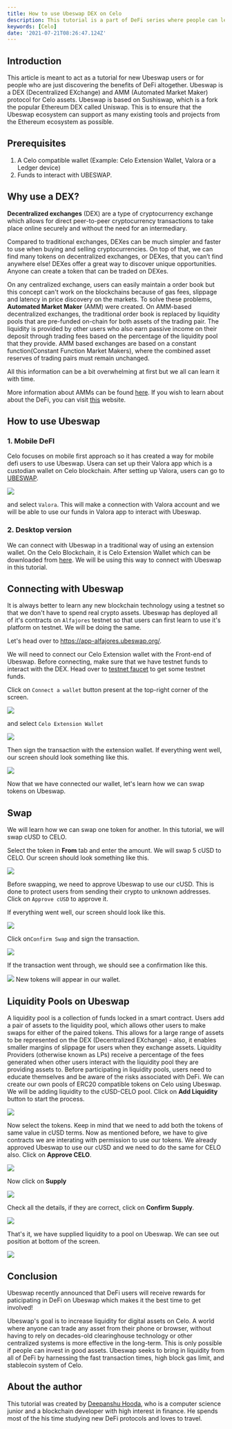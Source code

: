 ```yaml
---
title: How to use Ubeswap DEX on Celo
description: This tutorial is a part of DeFi series where people can learn how to participate in DeFi on the Celo Blockchain.
keywords: [Celo]
date: '2021-07-21T08:26:47.124Z'
---
```


## Introduction

This article is meant to act as a tutorial for new Ubeswap users or for people who are just discovering the benefits of DeFi altogether. Ubeswap is a DEX (Decentralized EXchange) and AMM (Automated Market Maker) protocol for Celo assets. Ubeswap is based on Sushiswap, which is a fork the popular Ethereum DEX called Uniswap. This is to ensure that the Ubeswap ecosystem can support as many existing tools and projects from the Ethereum ecosystem as possible.

## Prerequisites

1.  A Celo compatible wallet (Example: Celo Extension Wallet, Valora or a Ledger device)
2.  Funds to interact with UBESWAP.

## Why use a DEX?

**Decentralized exchanges** (DEX) are a type of cryptocurrency exchange which allows for direct peer-to-peer cryptocurrency transactions to take place online securely and without the need for an intermediary.

Compared to traditional exchanges, DEXes can be much simpler and faster to use when buying and selling cryptocurrencies. On top of that, we can find many tokens on decentralized exchanges, or DEXes, that you can’t find anywhere else! DEXes offer a great way to discover unique opportunities. Anyone can create a token that can be traded on DEXes.

On any centralized exchange, users can easily maintain a order book but this concept can't work on the blockchains because of gas fees, slippage and latency in price discovery on the markets. To solve these problems, **Automated Market Maker** (AMM) were created. On AMM-based decentralized exchanges, the traditional order book is replaced by liquidity pools that are pre-funded on-chain for both assets of the trading pair. The liquidity is provided by other users who also earn passive income on their deposit through trading fees based on the percentage of the liquidity pool that they provide. AMM based exchanges are based on a constant function(Constant Function Market Makers), where the combined asset reserves of trading pairs must remain unchanged.

All this information can be a bit overwhelming at first but we all can learn it with time.

More information about AMMs can be found [here](https://blog.chain.link/challenges-in-defi-how-to-bring-more-capital-and-less-risk-to-automated-market-maker-dexs/). If you wish to learn about about the DeFi, you can visit [this](https://academy.ivanontech.com/blog/defi-encyclopedia-the-ultimate-list-of-decentralized-finance-terms) website.

## How to use Ubeswap

### 1. Mobile DeFI

Celo focuses on mobile first approach so it has created a way for mobile defi users to use Ubeswap. Usera can set up their Valora app which is a custodian wallet on Celo blockchain. After setting up Valora, users can go to [UBESWAP](https://app.ubeswap.org/).

![](./assets/celo-ubeswap-tutorial-image-1.png)

and select `Valora`. This will make a connection with Valora account and we will be able to use our funds in Valora app to interact with Ubeswap.

### 2. Desktop version

We can connect with Ubeswap in a traditional way of using an extension wallet. On the Celo Blockchain, it is Celo Extension Wallet which can be downloaded from [here](https://chrome.google.com/webstore/detail/celoextensionwallet/kkilomkmpmkbdnfelcpgckmpcaemjcdh?hl=en). We will be using this way to connect with Ubeswap in this tutorial.

## Connecting with Ubeswap

It is always better to learn any new blockchain technology using a testnet so that we don't have to spend real crypto assets. Ubeswap has deployed all of it's contracts on `Alfajores` testnet so that users can first learn to use it's platform on testnet. We will be doing the same.

Let's head over to <https://app-alfajores.ubeswap.org/>.

We will need to connect our Celo Extension wallet with the Front-end of Ubeswap. Before connecting, make sure that we have testnet funds to interact with the DEX. Head over to [testnet faucet](https://celo.org/developers/faucet) to get some testnet funds.

Click on `Connect a wallet` button present at the top-right corner of the screen.

![](./assets/celo-ubeswap-tutorial-image-2.png)

and select `Celo Extension Wallet`

![](./assets/celo-ubeswap-tutorial-image-3.png)

Then sign the transaction with the extension wallet. If everything went well, our screen should look something like this.

![](./assets/celo-ubeswap-tutorial-image-4.png)

Now that we have connected our wallet, let's learn how we can swap tokens on Ubeswap.

## Swap

We will learn how we can swap one token for another. In this tutorial, we will swap cUSD to CELO.

Select the token in **From** tab and enter the amount. We will swap 5 cUSD to CELO. Our screen should look something like this.

![](./assets/celo-ubeswap-tutorial-image-5.png)

Before swapping, we need to approve Ubeswap to use our cUSD. This is done to protect users from sending their crypto to unknown addresses. Click on `Approve cUSD` to approve it.

If everything went well, our screen should look like this.

![](./assets/celo-ubeswap-tutorial-image-6.png)

Click on`Confirm Swap` and sign the transaction.

![](./assets/celo-ubeswap-tutorial-image-7.png)

If the transaction went through, we should see a confirmation like this.

![](./assets/celo-ubeswap-tutorial-image-8.png) New tokens will appear in our wallet.

## Liquidity Pools on Ubeswap

A liquidity pool is a collection of funds locked in a smart contract. Users add a pair of assets to the liquidity pool, which allows other users to make swaps for either of the paired tokens. This allows for a large range of assets to be represented on the DEX (Decentralized EXchange) - also, it enables smaller margins of slippage for users when they exchange assets. Liquidity Providers (otherwise known as LPs) receive a percentage of the fees generated when other users interact with the liquidity pool they are providing assets to. Before participating in liquidity pools, users need to educate themselves and be aware of the risks associated with DeFi. We can create our own pools of ERC20 compatible tokens on Celo using Ubeswap. We will be adding liquidity to the cUSD-CELO pool. Click on **Add Liquidity** button to start the process.

![](./assets/celo-ubeswap-tutorial-image-9.png)

Now select the tokens. Keep in mind that we need to add both the tokens of same value in cUSD terms. Now as mentioned before, we have to give contracts we are interating with permission to use our tokens. We already approved Ubeswap to use our cUSD and we need to do the same for CELO also. Click on **Approve CELO**.

![](./assets/celo-ubeswap-tutorial-image-10.png)

Now click on **Supply**

![](./assets/celo-ubeswap-tutorial-image-11.png)

Check all the details, if they are correct, click on **Confirm Supply**.

![](./assets/celo-ubeswap-tutorial-image-12.png)

That's it, we have supplied liquidity to a pool on Ubeswap. We can see out position at bottom of the screen.

![](./assets/celo-ubeswap-tutorial-image-13.png)

## Conclusion

Ubeswap recently announced that DeFi users will receive rewards for paticipating in DeFi on Ubeswap which makes it the best time to get involved!

Ubeswap's goal is to increase liquidity for digital assets on Celo. A world where anyone can trade any asset from their phone or browser, without having to rely on decades-old clearinghouse technology or other centralized systems is more effective in the long-term. This is only possible if people can invest in good assets. Ubeswap seeks to bring in liquidity from all of DeFi by harnessing the fast transaction times, high block gas limit, and stablecoin system of Celo.

## About the author

This tutorial was created by [Deepanshu Hooda](https://github.com/gitofdeepanshu/), who is a computer science junior and a blockchain developer with high interest in finance. He spends most of the his time studying new DeFi protocols and loves to travel.
